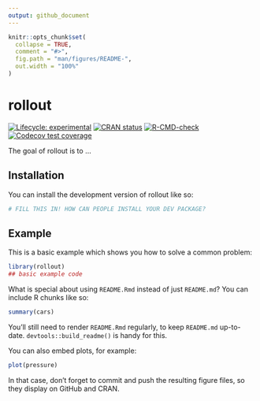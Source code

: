 ```yaml
---
output: github_document
---
```


<!-- README.md is generated from README.Rmd. Please edit that file -->

```r
knitr::opts_chunk$set(
  collapse = TRUE,
  comment = "#>",
  fig.path = "man/figures/README-",
  out.width = "100%"
)
```

# rollout

<!-- badges: start -->
[![Lifecycle: experimental](https://img.shields.io/badge/lifecycle-experimental-orange.svg)](https://lifecycle.r-lib.org/articles/stages.html#experimental)
[![CRAN status](https://www.r-pkg.org/badges/version/rollout)](https://CRAN.R-project.org/package=rollout)
[![R-CMD-check](https://github.com/iancero/rollout/actions/workflows/R-CMD-check.yaml/badge.svg)](https://github.com/iancero/rollout/actions/workflows/R-CMD-check.yaml)
[![Codecov test coverage](https://codecov.io/gh/iancero/rollout/branch/main/graph/badge.svg)](https://app.codecov.io/gh/iancero/rollout?branch=main)
<!-- badges: end -->

The goal of rollout is to ...

## Installation

You can install the development version of rollout like so:

``` r
# FILL THIS IN! HOW CAN PEOPLE INSTALL YOUR DEV PACKAGE?
```

## Example

This is a basic example which shows you how to solve a common problem:

```r
library(rollout)
## basic example code
```

What is special about using `README.Rmd` instead of just `README.md`? You can include R chunks like so:

```r
summary(cars)
```

You'll still need to render `README.Rmd` regularly, to keep `README.md` up-to-date. `devtools::build_readme()` is handy for this.

You can also embed plots, for example:

```r
plot(pressure)
```

In that case, don't forget to commit and push the resulting figure files, so they display on GitHub and CRAN.
